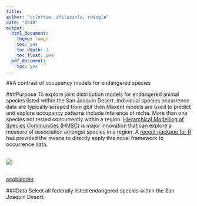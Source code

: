 ```yaml
---
title:
author: "cjlortie, afilazzola, rdaigle"
date: "2018"
output:
  html_document:
    theme: lumen
    toc: yes
    toc_depth: 3
    toc_float: yes
  pdf_document:
    toc: yes
---
```

##A contrast of occupancy models for endangered species
<br>

###Purpose
To explore joint distribution models for endangered animal species listed within the San Joaquin Desert. Individual species occurrence data are typically scraped from gbif then Maxent models are used to predict and explore occupancy patterns include inference of niche. More than one species not tested concurrently within a region. [Hierarchical Modelling of Species Communities (HMSC)](https://onlinelibrary.wiley.com/doi/full/10.1111/ele.12757) is major innovation that can explore a measure of association amongst species in a region. A [recent package for R](https://github.com/guiblanchet/HMSC) has provided the means to directly apply this novel framework to occurrence data.


<br>
![](./model.jpg)

<br>
[ecoblender](http://ecoblender.org)
<br>

###Data
Select all federally listed endangered species within the San Joaquin Desert.
